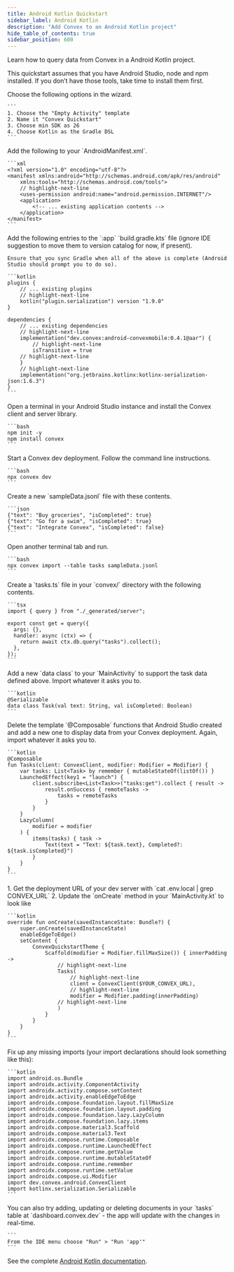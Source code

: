 ```yaml
---
title: Android Kotlin Quickstart
sidebar_label: Android Kotlin
description: "Add Convex to an Android Kotlin project"
hide_table_of_contents: true
sidebar_position: 600
---
```


Learn how to query data from Convex in a Android Kotlin project.

This quickstart assumes that you have Android Studio, node and npm installed. If
you don’t have those tools, take time to install them first.

<StepByStep>
  <Step title="Create a new Android app in Android Studio">
    Choose the following options in the wizard.

    ```
    1. Choose the "Empty Activity" template
    2. Name it "Convex Quickstart"
    3. Choose min SDK as 26
    4. Choose Kotlin as the Gradle DSL
    ```

  </Step>

  <Step title="Configure the AndroidManifest">
    Add the following to your `AndroidManifest.xml`.

    ```xml
    <?xml version="1.0" encoding="utf-8"?>
    <manifest xmlns:android="http://schemas.android.com/apk/res/android"
        xmlns:tools="http://schemas.android.com/tools">
        // highlight-next-line
        <uses-permission android:name="android.permission.INTERNET"/>
        <application>
            <!-- ... existing application contents -->
        </application>
    </manifest>
    ```

  </Step>

  <Step title="Configure your dependencies">
    Add the following entries to the `:app` `build.gradle.kts` file (ignore IDE
    suggestion to move them to version catalog for now, if present).
    
    Ensure that you sync Gradle when all of the above is complete (Android
    Studio should prompt you to do so).

    ```kotlin
    plugins {
        // ... existing plugins
        // highlight-next-line
        kotlin("plugin.serialization") version "1.9.0"
    }

    dependencies {
        // ... existing dependencies
        // highlight-next-line
        implementation("dev.convex:android-convexmobile:0.4.1@aar") {
            // highlight-next-line
            isTransitive = true
        // highlight-next-line
        }
        // highlight-next-line
        implementation("org.jetbrains.kotlinx:kotlinx-serialization-json:1.6.3")
    }
    ```

  </Step>

  <Step title="Install the Convex Backend">
    Open a terminal in your Android Studio instance and install the Convex 
    client and server library.

    ```bash
    npm init -y
    npm install convex
    ```

  </Step>

  <Step title="Start Convex">
    Start a Convex dev deployment. Follow the command line instructions.

    ```bash
    npx convex dev
    ```

  </Step>

  <Step title="Create a sample data for your database">
    Create a new `sampleData.jsonl` file with these contents.

    ```json
    {"text": "Buy groceries", "isCompleted": true}
    {"text": "Go for a swim", "isCompleted": true}
    {"text": "Integrate Convex", "isCompleted": false}
    ```

  </Step>

  <Step title="Add the sample data to your database">
    Open another terminal tab and run.

    ```bash
    npx convex import --table tasks sampleData.jsonl
    ```

  </Step>

  <Step title="Expose a database query">
    Create a `tasks.ts` file in your `convex/` directory with the following 
    contents.

    ```tsx
    import { query } from "./_generated/server";

    export const get = query({
      args: {},
      handler: async (ctx) => {
        return await ctx.db.query("tasks").collect();
      },
    });
    ```

  </Step>

  <Step title="Create a data class">
    Add a new `data class` to your `MainActivity` to support the task data 
    defined above. Import whatever it asks you to.

    ```kotlin
    @Serializable
    data class Task(val text: String, val isCompleted: Boolean)
    ```

  </Step>

  <Step title="Create your UI">
    Delete the template `@Composable` functions that Android Studio created and
    add a new one to display data from your Convex deployment. Again, import
    whatever it asks you to.

    ```kotlin
    @Composable
    fun Tasks(client: ConvexClient, modifier: Modifier = Modifier) {
        var tasks: List<Task> by remember { mutableStateOf(listOf()) }
        LaunchedEffect(key1 = "launch") {
            client.subscribe<List<Task>>("tasks:get").collect { result ->
                result.onSuccess { remoteTasks ->
                    tasks = remoteTasks
                }
            }
        }
        LazyColumn(
            modifier = modifier
        ) {
            items(tasks) { task ->
                Text(text = "Text: ${task.text}, Completed?: ${task.isCompleted}")
            }
        }
    }
    ```

  </Step>

  <Step title="Connect the app to your backend">
    1. Get the deployment URL of your dev server with
        `cat .env.local | grep CONVEX_URL`
    2. Update the `onCreate` method in your `MainActivity.kt` to look like

    ```kotlin
    override fun onCreate(savedInstanceState: Bundle?) {
        super.onCreate(savedInstanceState)
        enableEdgeToEdge()
        setContent {
            ConvexQuickstartTheme {
                Scaffold(modifier = Modifier.fillMaxSize()) { innerPadding ->
                    // highlight-next-line
                    Tasks(
                        // highlight-next-line
                        client = ConvexClient($YOUR_CONVEX_URL),
                        // highlight-next-line
                        modifier = Modifier.padding(innerPadding)
                    // highlight-next-line
                    )
                }
            }
        }
    }
    ```

  </Step>

  <Step title="Fix any missing imports">
    Fix up any missing imports (your import declarations should look something
    like this):

    ```kotlin
    import android.os.Bundle
    import androidx.activity.ComponentActivity
    import androidx.activity.compose.setContent
    import androidx.activity.enableEdgeToEdge
    import androidx.compose.foundation.layout.fillMaxSize
    import androidx.compose.foundation.layout.padding
    import androidx.compose.foundation.lazy.LazyColumn
    import androidx.compose.foundation.lazy.items
    import androidx.compose.material3.Scaffold
    import androidx.compose.material3.Text
    import androidx.compose.runtime.Composable
    import androidx.compose.runtime.LaunchedEffect
    import androidx.compose.runtime.getValue
    import androidx.compose.runtime.mutableStateOf
    import androidx.compose.runtime.remember
    import androidx.compose.runtime.setValue
    import androidx.compose.ui.Modifier
    import dev.convex.android.ConvexClient
    import kotlinx.serialization.Serializable
    ```

  </Step>
  <Step title="Run the app">
    You can also try adding, updating or deleting documents in your `tasks`
    table at `dashboard.convex.dev` - the app will update with the changes in
    real-time.

    ```
    From the IDE menu choose "Run" > "Run 'app'"
    ```

  </Step>

</StepByStep>

See the complete [Android Kotlin documentation](/docs/client/android.md).

